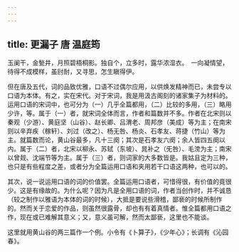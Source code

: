```yaml
---
---
---
```

title: 更漏子 唐 温庭筠
---



玉阑干，金甃井，月照碧梧桐影。独自个，立多时，露华浓湿衣。　一向凝情望，待得不成模样，虽尀耐，又寻思，怎生瞋得伊。

但在唐及五代，词的品致优雅，口语不过偶尔应用，以供焕发精神而已，未尝专以口语为本体。有之，实在宋代。对于宋词，我是用汲古阁刻的诸家集子为材料的。运用口语的宋词中，也可分为（一）几乎全篇都用，（二）比较的多用，（三）略用少许，等。属于（一）者，就宋词全体而言，作者和篇数并不多。作者在北宋则以秦观（少游）、黄庭坚（山谷）、赵长卿、吕渭老、周邦彦（美成）等为主；在南宋则以辛弃疾（稼轩）、刘过（改之）、杨无咎、杨炎、石孝友、蒋捷（竹山）等为主。就篇数而论，黄山谷最多，凡十三阕；其次是石孝友六阕；余人皆四五阕以内。属于（二）者，北宋以柳永、苏轼（东坡）、晁补之（旡咎）、毛滂为主；南宋以曾觌、沈端节等为主。属于（三）者，则词家的大多数皆是。我姑且定为三种，也只是有些程度之差，或者分为全篇运用口语和夹用若干口语这两种，也可以的。

其次，说一说运用口语的词的价值罢。全篇运用口语者，可惜得很，有价值的竟很少。这是有缘故的。为什么呢？因为凡是全用口语的词，作者当创作时，并不诚恳（较之制作以雅语为本体的词的时候），大抵是要说些滑稽，鄙亵的时候所制作的。然而关于恋爱的作品，则虽然很露骨，却也有有着真情者。惟全篇都用口语之作，现在或已难解其意义；又，意义虽可解，然而太鄙亵，这里也不能谈。

这里就用黄山谷的两三篇作一个例。小令有《卜算子》，《少年心》；长调有《沁园春》。
